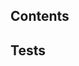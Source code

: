 
[//]: # (import Specs from '@ovhcloud/ods-core/src/components/breadcrumb/docs/spec.md';)

[//]: # (<Description>{Specs}</Description>)

## Contents
<SpecsBreadcrumbContents />

## Tests
<SpecsBreadcrumbTests />
